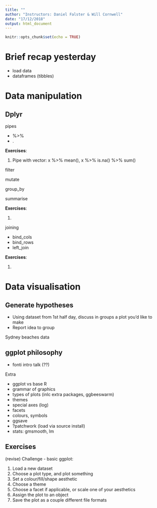 ```yaml
---
title: ""
author: "Instructors: Daniel Falster & Will Cornwell"
date: "17/12/2018"
output: html_document
---
```


```r
knitr::opts_chunk$set(echo = TRUE)
```

# Brief recap yesterday

- load data
- dataframes (tibbles)

# Data manipulation

## Dplyr

pipes

- %>%
- .

**Exercises**: 

1. Pipe with vector: x %>% mean(), x %>% is.na() %>% sum()

filter 

mutate


group_by

summarise

**Exercises**: 

1.

joining

- bind_cols
- bind_rows
- left_join

**Exercises**: 

1.

# Data visualisation

## Generate hypotheses

- Using dataset from 1st half day, discuss in groups a plot you'd like to make
- Report idea to group

Sydney beaches data

## ggplot philosophy

- fonti intro talk (??)

Extra 

- ggplot vs base R
- grammar of graphics
- types of plots (inlc extra packages, ggbeeswarm)
- themes
- special axes (log)
- facets
- colours, symbols
- ggsave
- ?patchwork (load via source install)
- stats: gmsmooth, lm


## Exercises


(revise) Challenge - basic ggplot:

1. Load a new dataset
2. Choose a plot type, and plot something
3. Set a colour/fill/shape aesthetic
4. Choose a theme
5. Choose a facet if applicable, or scale one of your aesthetics
6. Assign the plot to an object
7. Save the plot as a couple different file formats



